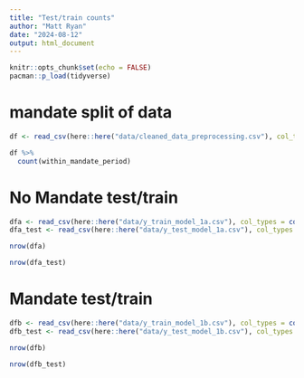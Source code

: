 ```yaml
---
title: "Test/train counts"
author: "Matt Ryan"
date: "2024-08-12"
output: html_document
---
```


```r
knitr::opts_chunk$set(echo = FALSE)
pacman::p_load(tidyverse)
```

# mandate split of data

```r
df <- read_csv(here::here("data/cleaned_data_preprocessing.csv"), col_types = cols())
```

```r
df %>% 
  count(within_mandate_period)
```

# No Mandate test/train

```r
dfa <- read_csv(here::here("data/y_train_model_1a.csv"), col_types = cols())
dfa_test <- read_csv(here::here("data/y_test_model_1a.csv"), col_types = cols())
```

```r
nrow(dfa)
```

```r
nrow(dfa_test)
```


# Mandate test/train

```r
dfb <- read_csv(here::here("data/y_train_model_1b.csv"), col_types = cols())
dfb_test <- read_csv(here::here("data/y_test_model_1b.csv"), col_types = cols())
```

```r
nrow(dfb)
```

```r
nrow(dfb_test)
```

